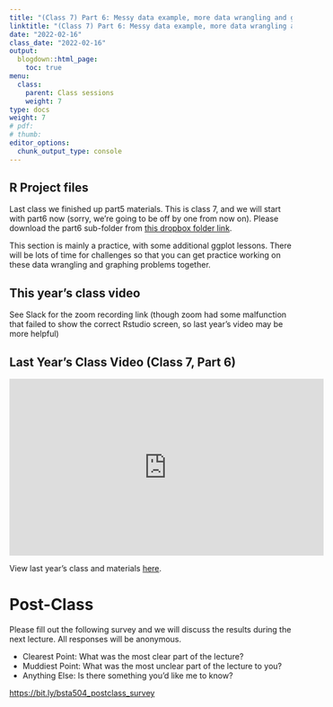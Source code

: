 ```yaml
---
title: "(Class 7) Part 6: Messy data example, more data wrangling and ggplot"
linktitle: "(Class 7) Part 6: Messy data example, more data wrangling and ggplot"
date: "2022-02-16"
class_date: "2022-02-16"
output:
  blogdown::html_page:
    toc: true
menu:
  class:
    parent: Class sessions
    weight: 7
type: docs
weight: 7
# pdf: 
# thumb: 
editor_options: 
  chunk_output_type: console
---
```




## R Project files

Last class we finished up part5 materials. This is class 7, and we will start with part6 now (sorry, we're going to be off by one from now on). Please download the part6 sub-folder from [this dropbox folder link](https://bit.ly/bsta504_dropbox_2023).

This section is mainly a practice, with some additional ggplot lessons. There will be lots of time for challenges so that you can get practice working on these data wrangling and graphing problems together.




## This year's class video

See Slack for the zoom recording link (though zoom had some malfunction that failed to show the correct Rstudio screen, so last year's video may be more helpful)

## Last Year's Class Video (Class 7, Part 6)



<iframe width="560" height="315" src="https://www.youtube.com/embed/j-eoXIEGQQg" frameborder="0" allow="accelerometer; autoplay; clipboard-write; encrypted-media; gyroscope; picture-in-picture" allowfullscreen></iframe>


View last year's class and materials [here](https://sph-r-programming-2022.netlify.app/class/07-class/).


# Post-Class

Please fill out the following survey and we will discuss the results during the next lecture. All responses will be anonymous.

- Clearest Point: What was the most clear part of the lecture?
- Muddiest Point: What was the most unclear part of the lecture to you?
- Anything Else: Is there something you'd like me to know?

<https://bit.ly/bsta504_postclass_survey>
